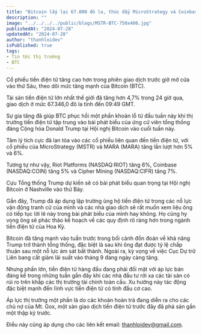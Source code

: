 ```yaml
---
title: "Bitcoin lấy lại 67.000 đô la, thúc đẩy MicroStrategy và Coinbase tăng giá"
description: ""
image: "../../../../public/blogs/MSTR-BTC-750x406.jpg"
publishedAt: "2024-07-28"
updatedAt: "2024-07-28"
author: "thanhloidev"
isPublished: true
tags:
- Tin tức thị trường
- BTC
---
```


Cổ phiếu tiền điện tử tăng cao hơn trong phiên giao dịch trước giờ mở cửa vào thứ Sáu, theo dõi mức tăng mạnh của Bitcoin (BTC).

Tài sản tiền điện tử lớn nhất thế giới đã tăng hơn 4,7% trong 24 giờ qua, giao dịch ở mức 67.346,0 đô la tính đến 09:49 GMT.

Sự gia tăng đã giúp BTC phục hồi một phần khoản lỗ từ đầu tuần này khi thị trường tiền điện tử tập trung vào bài phát biểu của ứng cử viên tổng thống đảng Cộng hòa Donald Trump tại Hội nghị Bitcoin vào cuối tuần này.

Tâm lý tích cực đã lan tỏa vào các cổ phiếu liên quan đến tiền điện tử, với cổ phiếu của MicroStrategy (MSTR) và MARA (MARA) tăng lần lượt hơn 5% và 6%.

Tương tự như vậy, Riot Platforms (NASDAQ:RIOT) tăng 6%, Coinbase (NASDAQ:COIN) tăng 5% và Cipher Mining (NASDAQ:CIFR) tăng 7%.

Cựu Tổng thống Trump dự kiến ​​sẽ có bài phát biểu quan trọng tại Hội nghị Bitcoin ở Nashville vào thứ Bảy.

Gần đây, Trump đã áp dụng lập trường ủng hộ tiền điện tử trong các nỗ lực vận động tranh cử của mình và các nhà giao dịch sẽ rất muốn xem liệu ông có tiếp tục lời lẽ này trong bài phát biểu của mình hay không. Họ cũng hy vọng ông sẽ phác thảo kế hoạch về các quy định rõ ràng hơn trong ngành tiền điện tử của Hoa Kỳ.

Bitcoin đã tăng mạnh vào tuần trước trong bối cảnh đồn đoán về khả năng Trump trở thành tổng thống, đặc biệt là sau khi ông đạt được tỷ lệ chấp thuận sau một nỗ lực ám sát bất thành. Ngoài ra, kỳ vọng về việc Cục Dự trữ Liên bang cắt giảm lãi suất vào tháng 9 đang ngày càng tăng.

Nhưng phần lớn, tiền điện tử hàng đầu đang phải đối mặt với áp lực bán đáng kể trong những tuần gần đây khi các nhà đầu tư rời xa các tài sản có rủi ro trên khắp các thị trường tài chính toàn cầu. Xu hướng này tác động đặc biệt mạnh đến lĩnh vực tiền điện tử có tính đầu cơ cao.

Áp lực thị trường một phần là do các khoản hoàn trả đang diễn ra cho các chủ nợ của Mt. Gox, một sàn giao dịch tiền điện tử trước đây đã phá sản gần một thập kỷ trước.

Điều này cũng áp dụng cho các liên kết email: thanhloidev@gmail.com.